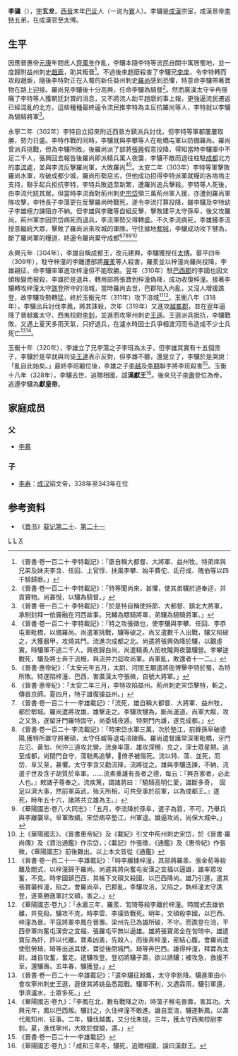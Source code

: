 '''李骧'''（{{bd|3世紀||328年|}}），[[表字|字]]'''玄龙'''，[[西晉|西晉]]末年[[巴氐|巴氐]]人（一说为[[賨|賨]]人）。李驤是[[成漢|成漢]]宗室，成漢景帝[[李特|李特]]五弟，在成漢官至太傅。

== 生平 ==
因應晉惠帝[[元康_(西晋)|元康]]年間氐人[[齊萬年|齊萬年]]作亂，李驤本隨李特等流民自關中寓居蜀地，並一度歸附益州刺史[[趙廞|趙廞]]，助其叛晉<ref>《晉書·卷一百二十·李特載記》：「廞自稱大都督、大將軍、益州牧。特弟庠與兄弟及妹夫李含、任回、上官惇、扶風李攀、始平費佗、氐苻成、隗伯等以四千騎歸廞。」</ref>。不過後來趙廞殺害了李驤兄[[李庠|李庠]]，令李特轉而攻殺趙廞，隨後李特對正在入蜀的新任益州刺史[[羅尚|羅尚]]感到恐懼，特意命李驤帶著寶物在路上迎接。羅尚見李驤後十分高興，任命李驤為騎督<ref>《晉書·卷一百二十·李特載記》：「特等聞尚來，甚懼，使其弟驤於道奉迎，并貢寶物。尚甚悅，以驤為騎督。」</ref>。然而廣漢太守辛冉隱瞞了李特等人獲朝廷封賞的消息，又不將流人助平趙廞的事上報，更強逼流民遷返已經混亂的北方。這些種種最終逼令流民推李特為主反抗羅尚等人，李特就以李驤為驍騎將軍<ref>《晉書·卷一百二十·李特載記》：「於是特自稱使持節、大都督、鎮北大將軍，承制封拜一依竇融在河西故事。兄輔為驃騎將軍，弟驤為驍騎將軍。」</ref>。

永寧二年（302年）李特自立招來附近西晉方鎮派兵討伐，但李特等軍都屢屢取勝，勢力日盛。李特作戰的同時，李驤就與李攀等人在毗橋屯軍以防備羅尚。羅尚曾派兵挑戰，但為李驤所敗。後羅尚派了部將[[張興|張興]]假意投降，得知當時李驤軍中不足二千人，張興回去報告後羅尚即派精兵萬人夜襲，李驤不敵而退往柱駐[[成都|成都]]北方的[[李流|李流]]處，並與李流反擊羅尚軍，大敗羅尚<ref>《晉書·卷一百二十·李特載記》：「特之攻張徵也，使李驤與李攀、任回、李恭屯軍毗橋，以備羅尚。尚遣軍挑戰，驤等破之。尚又遣數千人出戰，驤又陷破之，大獲器甲，攻燒其門。流進次成都之北。尚遣將張興偽降於驤，以觀虛實。時驤軍不過二千人，興夜歸白尚，尚遣精勇人銜枚隴興夜襲驤營。李攀逆戰死，驤及將士奔于流柵，與流并力迴攻尚軍。尚軍亂，敗還者十一二。」</ref><ref>《晉書·惠帝紀》：「太安元年五月，太尉、河間王顒遣將衙博擊李特於蜀，為特所敗。特遂陷梓潼、巴西，害廣漢太守張微，自號大將軍。」</ref>。太安二年（303年）李特等軍擊敗羅尚水軍，攻破成都少城，羅尚形勢惡劣，但他成功招得李特派軍就糧的各塢塢主支持，聯手起兵拒抗李特，李特兵敗退至新繁，遭羅尚追兵擊殺。李特等人死後，由李流代統其眾，但當時李流面對荊州刺史[[宗岱|宗岱]]領三萬荊州軍入援，亦遭到羅尚軍隊攻擊，李特長子李蕩更在反擊羅尚時戰死，遂令李流打算投降，雖李驤及李特幼子李雄極力諫阻亦不納。但李雄與李離等自組反擊，擊敗建平太守孫阜，後又攻羅尚，荊州軍亦因宗岱病死而退兵，李流軍勢又得轉盛。不久李流病死，李雄獲李流授意繼統大眾，擊敗了羅尚派來攻城的軍隊，守住據地[[郫城|郫城]]，李驤成功攻下犍為，斷了羅尚軍的糧道，終逼令羅尚棄守成都<ref>《晉書·惠帝紀》：「太安二年三月，李特攻陷益州。荊州刺史宋岱擊特，斬之，傳首京師。夏四月，特子雄復據益州。」</ref><ref>《晉書·卷一百二十一·李雄載記》：「流死，雄自稱大都督、大將軍、益州牧，都於郫城。羅尚遣將攻雄，雄擊走之。李驤攻犍為，斷尚運道，尚軍大餒，攻之又急，遂留牙門羅特固守，尚委城夜遁。特開門內雄，遂克成都。」</ref><ref>《晉書·卷一百二十·李流載記》：「時宋岱水軍三萬，次於墊江，前鋒孫阜破德陽,獲特所置守將騫碩，太守任臧等退屯涪陵縣。羅尚遣督護常深軍毗橋，牙門左氾、黃訇、何沖三道攻北營。流身率蕩、雄攻深柵，克之，深士眾星期。追至成都，尚閉門自守，蕩馳馬追擊，倚矛被傷死。流以特、蕩、並死，而岱、阜又至，甚懼。太守李含又勸流降，流將從之。雄與李驤迭諫，不納，流遣子世及含子胡質於阜軍。……流素重雄有長者之德，每云：『興吾家者，必此人也。』敕諸子尊奉之。流疾篤，謂諸將曰：『驍騎高明仁愛，識斷多奇，　固足以濟大事，然前軍英武，殆天所相，可共受事於前軍，以為成都王。』遂死，時年五十六，諸將共立雄為主。」</ref><ref>《華陽國志·卷八·大同志》：「五月，李流降於孫阜，遣子為質，不可，乃舉兵與李離襲阜。阜軍敗績。宋岱病卒墊江，州軍退。雄逼攻尚，尚保大城中。」</ref><ref>上《華陽國志》、《晉書惠帝紀》及《載紀》引文中荊州刺史宋岱，於《晉書·羅尚傳》及《資治通鑑》作宗岱，；《載記》作張徵，《通鑑》及《惠帝紀》作張微，《華陽國志》前後雜出。以上本文皆從《通鑑》</ref>

永興元年（304年），李雄自稱成都王，改元建興，李驤獲授任[[太傅|太傅]]。晏平四年（309年），駐守梓潼的李離遭部將[[羅羕|羅羕]]等人殺害，羅羕並以梓潼向羅尚投降，李雄親征，命李驤率軍進攻梓潼但不能取勝。翌年（310年）駐[[巴西郡|巴西郡]]的李國也因文碩叛變而被殺，李雄於是退兵，轉用部將張寶到梓潼偽降，成功收復梓潼。接著李驤轉攻梓潼太守[[譙登|譙登]]所守的涪城，當時羅尚去世，巴郡陷入內亂，又沒人增援譙登，故李驤攻勢轉猛，終於玉衡元年（311年）攻下涪城<ref>《晉書·卷一百二十一·李雄載記》：「時李離據梓潼，其部將羅羕、張金荀等殺離及閻式，以梓潼歸于羅尚。尚遣其將向奮屯安漢之宜福以逼雄，雄率眾攻奮，不克。時李國鎮巴西，其帳下文碩又殺國，以巴西降尚。雄乃引還，遣其張寶襲梓潼，陷之。會羅尚卒，巴郡亂，李驤攻涪，又陷之，執梓潼太守譙登，遂乘勝進軍討文碩，害之。」</ref><ref>《華陽國志·卷九》：「永嘉三年，羅羕、訇琦等殺李離於梓潼。時閻式去雄依離，并見殺。驤攻不克，時李雲、李璜皆戰死。明年，文碩殺李國，以巴西、梓潼為晉。平寇將軍李鳳在晉壽。梁州先已為雄所破，不守。而譙登在涪，平西參軍向奮屯漢安之宜福，張羅屯平無以逼雄。雄將張寶弟全在訇琦中。雄遣寶反為奸，許以代離。寶素凶勇，先殺人，而後奔梓潼，密結心腹。會羅尚遣使慰勞琦，琦等出送其使，寶從後閉城門。琦等奔巴西。雄得梓潼，拜寶為太尉。雄自攻奮，奮走。遣驤攻登。登初將驤子壽，欲以誘驤；被攻急，救援不至，還驤壽。五年春，驤獲登。」</ref>。玉衡八年（318年），李驤出兵討伐李鳳，將其誅殺，次年（319年）又進攻[[越巂郡|越巂郡]]，並在翌年逼降了晉越巂太守、西夷校尉[[李釗_(西晉)|李釗]]，並進而攻寧州刺史[[王遜|王遜]]。王遜派兵抵抗，李驤戰敗，又遇上夏天多雨天氣，只好退兵，在瀘水時因士兵爭相渡河而令造成不少士兵死亡<ref>《晉書·卷一百二十一·李雄載記》：「遣李驤征越巂，太守李釗降。驤進軍由小會攻寧州刺史王遜，遜使其將姚岳悉距戰。驤軍不利，又遇霖雨，驤引軍還，爭濟瀘水，士眾多死。」</ref><ref>《華陽國志·卷九》：「李鳳在北，數有戰降之功，時蕩子稚屯晉壽，害其功。大興元年，鳳以巴西叛。驤討之，久住梓潼不敢進。雄自至涪，驤遂斬鳳，以壽代鳳知州、征事。二年，驤伐越巂，又分伐朱提。三年，獲太守西夷校尉李釗。夏，進伐寧州，大敗於螳蜋，還。」</ref>。

玉衡十年（320年），李雄立了兄李蕩之子李班為太子，但李雄其實有十五個庶子，李驤於是早就與司徒[[王达_(成汉)|王達]]表示反對，但李雄不聽，還是立了，李驤於是哭說：「亂自此始矣。」最終李班繼位後，李雄之子[[李越|李越]]及[[李期|李期]]聯手將李班殺害<ref>《晉書·卷一百二十一·李雄載記》</ref>。玉衡十八年（328年），李驤去世，追贈相國，諡'''漢獻王'''<ref>《華陽國志·卷九》：「咸和三年冬，驤死，追贈相國，諡曰漢獻王。</ref>。後來兒子[[李壽|李壽]]登位為帝，追遵李驤為'''獻皇帝'''。

==家庭成员==
===父===
*[[李慕_(三国)|李慕]]

===子===
*[[李寿|李寿]]：[[成汉|成汉]]昭文帝，338年至343年在位

== 参考资料 ==
*《[[晋书|晋书]]》[[s:晋书/卷120|载记第二十]]、[[s:晋书/卷120|第二十一]]
{{reflist}}
[[Category:晉朝人|L]]
[[Category:十六國追尊君主|L]]
[[Category:李姓|X]]